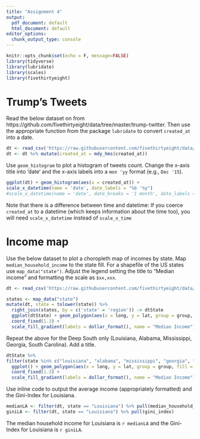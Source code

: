 ```yaml
---
title: "Assignment 4"
output:
  pdf_document: default
  html_document: default
editor_options:
  chunk_output_type: console
---
```


```r
knitr::opts_chunk$set(echo = F, message=FALSE)
library(tidyverse)
library(lubridate)
library(scales)
library(fivethirtyeight)

```

# Trump's Tweets

Read the below dataset on from https://github.com/fivethirtyeight/data/tree/master/trump-twitter. Then use the appropriate function from the package `lubridate` to convert `created_at` into a date.

```r
dt <- read_csv('https://raw.githubusercontent.com/fivethirtyeight/data/master/trump-twitter/realDonaldTrump_poll_tweets.csv')
dt <- dt %>% mutate(created_at = mdy_hms(created_at))
```

Use `geom_histogram` to plot a histogram of tweets count. Change the x-axis title into 'date' and the x-axis labels into a `mon 'yy` format (e.g., `Dec '15`).

```r
ggplot(dt) + geom_histogram(aes(x = created_at)) +
scale_x_datetime(name = 'date', date_labels = "%b '%y")
#scale_x_datetime(name = 'date', date_breaks = '1 month', date_labels = "%b '%y") for monthly breaks
```

Note that there is a difference between time and datetime: If you coerce `created_at` to a datetime (which keeps information about the time too), you will need `scale_x_datetime` instead of `scale_x_time`


# Income map

Use the below dataset to plot a choropleth map of incomes by state. Map `median_household_income` to the state fill. For a shapefile of the US states use `map_data("state")`. Adjust the legend setting the title to "Median income" and formatting the scale as `$xx,xxx`.

```r
dt <- read_csv('https://raw.githubusercontent.com/fivethirtyeight/data/master/hate-crimes/hate_crimes.csv')
```

```r
states <- map_data("state")
mutate(dt, state = tolower(state)) %>%
  right_join(states, by = c('state' = 'region')) -> dtState
  ggplot(dtState) + geom_polygon(aes(x = long, y = lat, group = group, fill = median_household_income)) +
  coord_fixed(1.3) + 
  scale_fill_gradient(labels = dollar_format(), name = "Median Income") 
```

Repeat the above for the Deep South only (Louisiana, Alabama, Mississippi, Georgia, South Carolina). Add a title.

```r
dtState %>% 
filter(state %in% c("louisiana", "alabama", "mississippi", "georgia", "south carolina"))%>%
  ggplot() + geom_polygon(aes(x = long, y = lat, group = group, fill = median_household_income)) +
  coord_fixed(1.3) +
  scale_fill_gradient(labels = dollar_format(), name = "Median Income")
```

Use inline code to output the average income (appropriately formatted) and the Gini-Index for Louisiana.

```r
medianLA <- filter(dt, state == "Louisiana") %>% pull(median_household_income) %>% dollar()
giniLA <- filter(dt, state == "Louisiana") %>% pull(gini_index)
```

The median household income for Louisiana is `r medianLA` and the Gini-Index for Louisiana is `r giniLA`.
